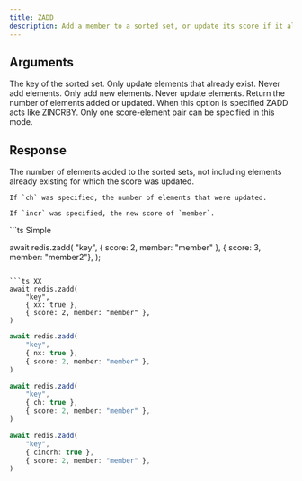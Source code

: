 ```yaml
---
title: ZADD
description: Add a member to a sorted set, or update its score if it already exists.
---
```



## Arguments 

<ParamField body="key" type="string" required>
  The key of the sorted set.
</ParamField>

<ParamField body="options">
    <ParamField body="xx" type="boolean">
        Only update elements that already exist. Never add elements.
    </ParamField>
    <ParamField body="xx" type="boolean">
        Only add new elements. Never update elements.
    </ParamField>
    <ParamField body="ch" type="boolean">
        Return the number of elements added or updated.
    </ParamField>
    <ParamField body="incr" type="boolean">
        When this option is specified ZADD acts like ZINCRBY. Only one score-element pair can be specified in this mode.
    </ParamField>
</ParamField>

## Response

<ResponseField type="integer"  required>
    The number of elements added to the sorted sets, not including elements already existing for which the score was updated.

    If `ch` was specified, the number of elements that were updated.

    If `incr` was specified, the new score of `member`.
</ResponseField>



<RequestExample>
```ts Simple

await redis.zadd(
    "key", 
    { score: 2, member: "member" }, 
    { score: 3, member: "member2"},
);
```

```ts XX 
await redis.zadd(
    "key",
    { xx: true },
    { score: 2, member: "member" },
)
```

```ts NX 
await redis.zadd(
    "key",
    { nx: true },
    { score: 2, member: "member" },
)
```

```ts CH 
await redis.zadd(
    "key",
    { ch: true },
    { score: 2, member: "member" },
)
```

```ts INCR 
await redis.zadd(
    "key",
    { cincrh: true },
    { score: 2, member: "member" },
)
```
</RequestExample>
